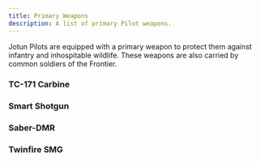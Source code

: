 ```yaml
---
title: Primary Weapons
description: A list of primary Pilot weapons.
---
```



Jotun Pilots are equipped with a primary weapon to protect them against infantry and inhospitable wildlife. These weapons are also carried by common soldiers of the Frontier.

### TC-171 Carbine

<MountBlock
    tags="Primary Rifle, Kinetic, Light, Reliable 1"
    range="8"
    attack="1d8"
    description="The TC-171 carbine is an anti-personnel, fully-automatic carbine by Tammen Armory. It is the standard rifle used by Frontier and Core worlds alike. It has few flaws as it is reliable, hard-hitting, and capable of rapid-fire. Many pilots eschew its general-use case for more specialized weapons." />

### Smart Shotgun

<MountBlock
    tags="Primary CQB, Kinetic, Light, Seeking"
    range="5"
    threat="3"
    attack="1d8"
    details="This mount does not require targets to have the lock on condition to benefit from seeking."
    details2="On a 1, the weapon is disabled."
    description="The TD-15 Smart Shotgun is an auto-tracking, anti-personnel weapon made as a joint venture between Tammen and Dretyl Armory. It has an advanced AI processor installed along with a laser-based tracking device. Flechette pellets fired from the shotgun automatically identify and track the target they were fired at, resulting in higher accuracy. However, Jotun Command recommended pilots stop using this shotgun. There have been numerous incidents of friendly fire and damage to the Dretyl processing unit renders the weapon inoperable." />

### Saber-DMR

<MountBlock
    tags="Primary Rifle, Energy, Light"
    range="20"
    attack="1d8"
    details="May remove the light property from the weapon for one attack. Afterwards, the weapon must be reloaded."
    details2="On a 1, the weapon is disabled until a reload is performed."
    description="The VD-9 Saber-DMR is an anti-personnel, semi-automatic, designated marksman rifle manufactured by Volgor Armory. It is a laser-powered, high magnification, rifle that is accurate at extreme range. A fresh energy cell must be inserted every few shots." />

### Twinfire SMG

<MountBlock
    tags="Primary CQB, Kinetic, Light"
    range="3"
    threat="2"
    attack="2d8"
    description="The TS-12 Twinfire SMG is an anti-personnel, twin-barrel, submachine gun manufactured by Tammen Armory. It alternates fire between two barrels for increased fire rate in close quarters. It is lightweight, maneuverable, and accurate while moving, but lacking range." />